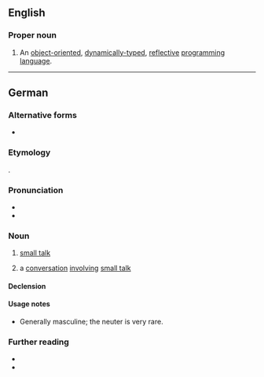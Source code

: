 {{also|smalltalk|small talk|small-talk|Small Talk}}
==English==
{{wikipedia}}

===Proper noun===
{{en-proper noun}}

# {{lb|en|computer languages}} An [[object-oriented]], [[dynamically-typed]], [[reflective]] [[programming language]].

----

==German==

===Alternative forms===
* {{alter|de|Small Talk}}

===Etymology===
{{bor+|de|en|small talk}}.

===Pronunciation===
* {{IPA|de|/ˈsmɔːlˌtɔːk/|/ˈsmɔlˌtoːk/}}
* {{audio|de|De-Smalltalk.ogg|Audio}}

===Noun===
{{de-noun|m:n[rare],s,s}}

# [[small talk]]
#: {{syn|de|Plauderei}}
# a [[conversation]] [[involve|involving]] [[small talk]]
#: {{syn|de|Plauderei}}

====Declension====
{{de-ndecl|m:n[rare],s,s}}

====Usage notes====
* Generally masculine; the neuter is very rare.

===Further reading===
* {{R:Duden|Small_Talk}}
* {{R:DWDS}}

{{C|de|Talking}}